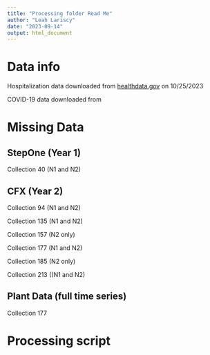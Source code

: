 ```yaml
---
title: "Processing folder Read Me"
author: "Leah Lariscy"
date: "2023-09-14"
output: html_document
---
```


# Data info

Hospitalization data downloaded from [healthdata.gov](https://healthdata.gov/Hospital/COVID-19-Reported-Patient-Impact-and-Hospital-Capa/anag-cw7u) on 10/25/2023

COVID-19 data downloaded from

# Missing Data

## StepOne (Year 1)

Collection 40 (N1 and N2)

## CFX (Year 2)

Collection 94 (N1 and N2)

Collection 135 (N1 and N2)

Collection 157 (N2 only)

Collection 177 (N1 and N2)

Collection 185 (N2 only)

Collection 213 ((N1 and N2)

## Plant Data (full time series)

Collection 177

# Processing script
